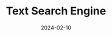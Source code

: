 ---
title: Text Search Engine
description: Comparing the performance between BM25, Cosine Similarity, and Non-negative Matrix Factorization for text search engine
date: 2024-02-10
image: /assets/works/music-recommendation-system/thumbnail.png
tag: Machine Learning
published: false
type: Work
---